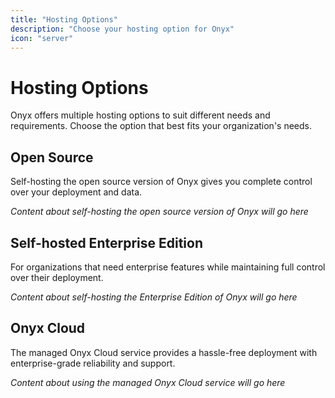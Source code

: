 ```yaml
---
title: "Hosting Options"
description: "Choose your hosting option for Onyx"
icon: "server"
---
```


# Hosting Options

Onyx offers multiple hosting options to suit different needs and requirements. Choose the option that best fits your organization's needs.

## Open Source

Self-hosting the open source version of Onyx gives you complete control over your deployment and data.

*Content about self-hosting the open source version of Onyx will go here*

## Self-hosted Enterprise Edition

For organizations that need enterprise features while maintaining full control over their deployment.

*Content about self-hosting the Enterprise Edition of Onyx will go here*

## Onyx Cloud

The managed Onyx Cloud service provides a hassle-free deployment with enterprise-grade reliability and support.

*Content about using the managed Onyx Cloud service will go here* 
